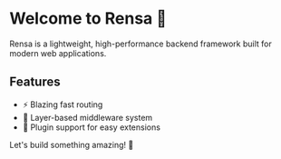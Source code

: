 # Welcome to Rensa 🚀

Rensa is a lightweight, high-performance backend framework built for modern web applications.

## Features  
- ⚡ Blazing fast routing  
- 🧩 Layer-based middleware system  
- 🔌 Plugin support for easy extensions  

Let's build something amazing! 🎉

